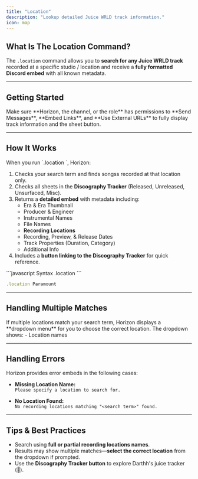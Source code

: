 ---
title: "Location"
description: "Lookup detailed Juice WRLD track information."
icon: map
---

## What Is The Location Command?

The ``.location`` command allows you to **search for any Juice WRLD track** recorded at a specific studio / location and receive a **fully formatted Discord embed** with all known metadata.

---

## Getting Started

<Steps>
    <Step title="Ensure Permissions">
        <Info>
            Make sure **Horizon, the channel, or the role** has permissions to **Send Messages**, **Embed Links**, and **Use External URLs** to fully display track information and the sheet button.
        </Info>
    </Step>
</Steps>

---

## How It Works

<Info>
When you run `.location <location>`, Horizon:

1. Checks your search term and finds songss recorded at that location only.
2. Checks all sheets in the **Discography Tracker** (Released, Unreleased, Unsurfaced, Misc).
3. Returns a **detailed embed** with metadata including:
    - Era & Era Thumbnail
    - Producer & Engineer
    - Instrumental Names
    - File Names
    - **Recording Locations**
    - Recording, Preview, & Release Dates
    - Track Properties (Duration, Category)
    - Additional Info
4. Includes a **button linking to the Discography Tracker** for quick reference.
</Info>

<CodeGroup>
```javascript Syntax
.location <location>
```

```javascript Example
.location Paramount
```
</CodeGroup>

---

## Handling Multiple Matches

<Info>
If multiple locations match your search term, Horizon displays a **dropdown menu** for you to choose the correct location.  
The dropdown shows:
- Location names
</Info>

---

## Handling Errors

<Warning title="Command Limitations and Errors">
Horizon provides error embeds in the following cases:

- **Missing Location Name:**  
  `Please specify a location to search for.`

- **No Location Found:**  
  `No recording locations matching "<search term>" found.`
</Warning>

---

## Tips & Best Practices

- Search using **full or partial recording locations names**.
- Results may show multiple matches—**select the correct location** from the dropdown if prompted.
- Use the **Discography Tracker button** to explore Darthh's juice tracker (💖).
